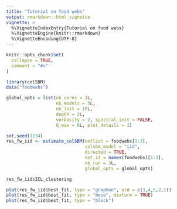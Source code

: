 ```yaml
---
title: "Tutorial on food webs"
output: rmarkdown::html_vignette
vignette: >
  %\VignetteIndexEntry{Tutorial on food webs}
  %\VignetteEngine{knitr::rmarkdown}
  %\VignetteEncoding{UTF-8}
---
```


```r
knitr::opts_chunk$set(
  collapse = TRUE,
  comment = "#>"
)
```

```r
library(colSBM)
data("foodwebs")
```




```r
global_opts = list(nb_cores = 1L,
                   nb_models = 5L,
                   nb_init = 10L,
                   depth = 2L,
                   verbosity = 2, spectral_init = FALSE,
                   Q_max = 8L, plot_details = 1)

set.seed(1234)
res_fw_iid <- estimate_colSBM(netlist = foodwebs[1:3],
                              colsbm_model = "iid", 
                              directed = TRUE,
                              net_id = names(foodwebs)[1:3],
                              nb_run = 3L, 
                              global_opts = global_opts)
```
```r
res_fw_iid$ICL_clustering
```

```r
plot(res_fw_iid$best_fit, type = "graphon", ord = c(3,4,5,2,1))
plot(res_fw_iid$best_fit, type = "meso", mixture = TRUE)
plot(res_fw_iid$best_fit, type = "block")
```

